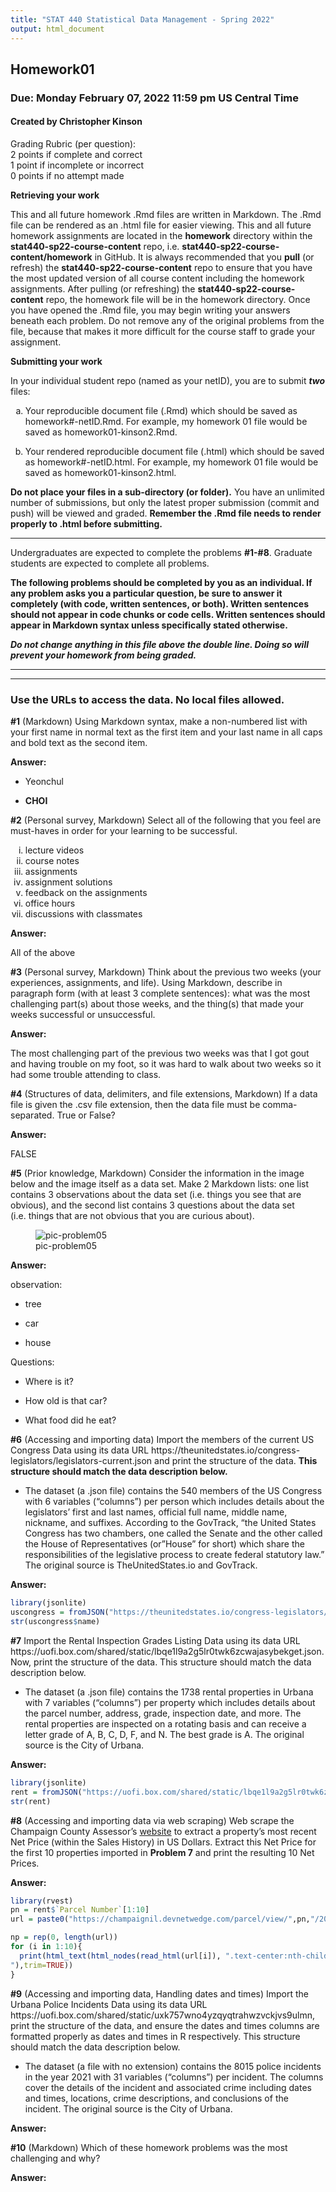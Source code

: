 ```yaml
---
title: "STAT 440 Statistical Data Management - Spring 2022"
output: html_document
---
```


## Homework01
### Due: Monday February 07, 2022 11:59 pm US Central Time
#### Created by Christopher Kinson

Grading Rubric (per question):  
2 points if complete and correct  
1 point if incomplete or incorrect  
0 points if no attempt made  


**Retrieving your work**

This and all future homework .Rmd files are written in Markdown. The .Rmd file can be rendered as an .html file for easier viewing. This and all future homework assignments are located in the **homework** directory within the **stat440-sp22-course-content** repo, i.e. **stat440-sp22-course-content/homework** in GitHub. It is always recommended that you **pull** (or refresh) the **stat440-sp22-course-content** repo to ensure that you have the most updated version of all course content including the homework assignments. After pulling (or refreshing) the **stat440-sp22-course-content** repo, the homework file will be in the homework directory. Once you have opened the .Rmd file, you may begin writing your answers beneath each problem. Do not remove any of the original problems from the file, because that makes it more difficult for the course staff to grade your assignment. 

**Submitting your work**

In your individual student repo (named as your netID), you are to submit ***two*** files:

a. Your reproducible document file (.Rmd) which should be saved as homework#-netID.Rmd. For example, my homework 01 file would be saved as homework01-kinson2.Rmd.

b. Your rendered reproducible document file (.html) which should be saved as homework#-netID.html. For example, my homework 01 file would be saved as homework01-kinson2.html.

**Do not place your files in a sub-directory (or folder).** You have an unlimited number of submissions, but only the latest proper submission (commit and push) will be viewed and graded. **Remember the .Rmd file needs to render properly to .html before submitting.** 


***

Undergraduates are expected to complete the problems **#1-#8**. Graduate students are expected to complete all problems.

**The following problems should be completed by you as an individual. If any problem asks you a particular question, be sure to answer it completely (with code, written sentences, or both). Written sentences should not appear in code chunks or code cells. Written sentences should appear in Markdown syntax unless specifically stated otherwise.**

***Do not change anything in this file above the double line. Doing so will prevent your homework from being graded.***

***
***

### Use the URLs to access the data. No local files allowed.


**#1** (Markdown) Using Markdown syntax, make a non-numbered list with your first name in normal text as the first item and your last name in all caps and bold text as the second item.

**Answer:**

- Yeonchul

- **CHOI**

**#2** (Personal survey, Markdown) Select all of the following that you feel are must-haves in order for your learning to be successful.

i. lecture videos
ii. course notes
iii. assignments
iv. assignment solutions
v. feedback on the assignments
vi. office hours
vii. discussions with classmates

**Answer:**

All of the above

**#3** (Personal survey, Markdown) Think about the previous two weeks (your experiences, assignments, and life). Using Markdown, describe in paragraph form (with at least 3 complete sentences): what was the most challenging part(s) about those weeks, and the thing(s) that made your weeks successful or unsuccessful.

**Answer:**

The most challenging part of the previous two weeks was that I got gout and having trouble on my foot, so it was hard to walk about two weeks so it had some trouble attending to class.

**#4** (Structures of data, delimiters, and file extensions, Markdown) If a data file is given the .csv file extension, then the data file must be comma-separated. True or False?

**Answer:** 

FALSE

**#5** (Prior knowledge, Markdown) Consider the information in the image below and the image itself as a data set. Make 2 Markdown lists: one list contains 3 observations about the data set (i.e. things you see that are obvious), and the second list contains 3 questions about the data set (i.e. things that are not obvious that you are curious about). 

![pic-problem05](https://uofi.box.com/shared/static/vyh0i3vukckvt2sxva7bdxzqx211vzmk.jpg)

**Answer:** 

observation:

- tree

- car

- house

Questions:

- Where is it?

- How old is that car?

- What food did he eat?  

**#6** (Accessing and importing data) Import the members of the current US Congress Data using its data URL https://theunitedstates.io/congress-legislators/legislators-current.json and print the structure of the data. **This structure should match the data description below.** 

  - The dataset (a .json file) contains the 540 members of the US Congress with 6 variables ("columns") per person which includes details about the legislators' first and last names, official full name, middle name, nickname, and suffixes. According to the GovTrack, "the United States Congress has two chambers, one called the Senate and the other called the House of Representatives (or "House" for short) which share the responsibilities of the legislative process to create federal statutory law." The original source is TheUnitedStates.io and GovTrack.

**Answer:**
```r
library(jsonlite)
uscongress = fromJSON("https://theunitedstates.io/congress-legislators/legislators-current.json")
str(uscongress$name)
```

**#7** Import the Rental Inspection Grades Listing Data using its data URL https://uofi.box.com/shared/static/lbqe1l9a2g5lr0twk6zcwajasybekget.json. Now, print the structure of the data. This structure should match the data description below.  

  - The dataset (a .json file) contains the 1738 rental properties in Urbana with 7 variables ("columns") per property which includes details about the parcel number, address, grade, inspection date, and more. The rental properties are inspected on a rotating basis and can receive a letter grade of A, B, C, D, F, and N. The best grade is A. The original source is the City of Urbana.

**Answer:**
```r
library(jsonlite)
rent = fromJSON("https://uofi.box.com/shared/static/lbqe1l9a2g5lr0twk6zcwajasybekget.json")
str(rent)
```

**#8** (Accessing and importing data via web scraping) Web scrape the Champaign County Assessor's [website](https://champaignil.devnetwedge.com/) to extract a property's most recent Net Price (within the Sales History) in US Dollars. Extract this Net Price for the first 10 properties imported in **Problem 7** and print the resulting 10 Net Prices.

**Answer:**
```r
library(rvest)
pn = rent$`Parcel Number`[1:10]
url = paste0("https://champaignil.devnetwedge.com/parcel/view/",pn,"/2021")

np = rep(0, length(url))
for (i in 1:10){
  print(html_text(html_nodes(read_html(url[i]), ".text-center:nth-child(1) td:nth-child(9)
"),trim=TRUE))
}
```
**#9** (Accessing and importing data, Handling dates and times) Import the Urbana Police Incidents Data using its data URL https://uofi.box.com/shared/static/uxk757wno4yzqyqtrahwzvckjvs9ulmn, print the structure of the data, and ensure the dates and times columns are formatted properly as dates and times in R respectively. This structure should match the data description below.  

  - The dataset (a file with no extension) contains the 8015 police incidents in the year 2021 with 31 variables ("columns") per incident. The columns cover the details of the incident and associated crime including dates and times, locations, crime descriptions, and conclusions of the incident. The original source is the City of Urbana.

**Answer:**

**#10** (Markdown) Which of these homework problems was the most challenging and why?

**Answer:**
